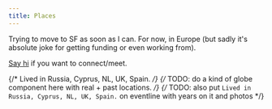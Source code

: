 ```yaml
---
title: Places
---
```


Trying to move to SF as soon as I can. For now, in Europe (but sadly it's absolute joke for getting funding or even working from).

[Say hi](https://x.com/nikitavoloboev) if you want to connect/meet.

{/* Lived in Russia, Cyprus, NL, UK, Spain. */}
{/* TODO: do a kind of globe component here with real + past locations. */}
{/* TODO: also put `Lived in Russia, Cyprus, NL, UK, Spain.` on eventline with years on it and photos */}
